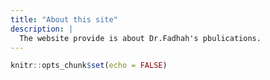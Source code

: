 ```yaml
---
title: "About this site"
description: |
  The website provide is about Dr.Fadhah's pbulications. 
---
```


```r
knitr::opts_chunk$set(echo = FALSE)
```

